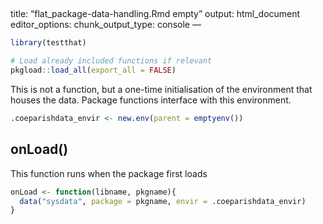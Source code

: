 <!-- # WARNING - flat file now deprecated. do not edit by hand, do not inflate -->
---
title: "flat_package-data-handling.Rmd empty"
output: html_document
editor_options: 
  chunk_output_type: console
---

```r
library(testthat)
```

```r
# Load already included functions if relevant
pkgload::load_all(export_all = FALSE)
```

This is not a function, but a one-time initialisation of the environment that houses the data. Package functions interface with this environment. 

```r
.coeparishdata_envir <- new.env(parent = emptyenv())
```

## onLoad()

This function runs when the package first loads

```r
onLoad <- function(libname, pkgname){
  data("sysdata", package = pkgname, envir = .coeparishdata_envir)
}
```
